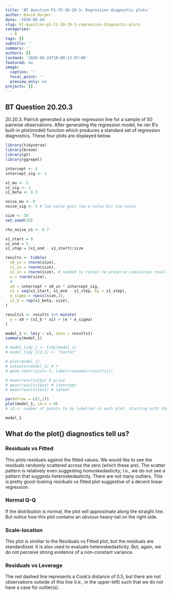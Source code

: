 ```yaml
---
title: 'BT Question P1-T2-20-20-3: Regression diagnostic plots'
author: David Harper
date: '2020-09-24'
slug: bt-question-p1-t2-20-20-3-regression-diagnostic-plots
categories:
  - R
tags: []
subtitle: ''
summary: ''
authors: []
lastmod: '2020-09-24T10:00:13-07:00'
featured: no
image:
  caption: ''
  focal_point: ''
  preview_only: no
projects: []
---
```


## BT Question 20.20.3 

20.20.3. Patrick generated a simple regression line for a sample of 50 pairwise observations. After generating the regression model, he ran R's built-in plot(model) function which produces a standard set of regression diagnostics. These four plots are displayed below.

```r
library(tidyverse)
library(broom)
library(gt)
library(ggrepel)

intercept <- 4
intercept_sig <- 1

x1_mu <- 5
x1_sig <- 1
x1_beta <- 0.3

noise_mu <- 0
noise_sig <- 5 # low value gets low p-value b/c low noise

size <- 50
set.seed(25)

rho_noise_x1 <- 0.7

x1_start = 0
x1_end = 5
x1_step = (x1_end - x1_start)/size

results <- tibble(
  x0_sn = rnorm(size),
  x1_sn = rnorm(size),
  x2_sn = rnorm(size), # needed to retain to preserve simulation results!
  e = rnorm(size),
  # 
  x0 = intercept + x0_sn * intercept_sig,
  x1 = seq(x1_start, x1_end - x1_step, by = x1_step),
  e_sigma = rpois(size,2), 
  x1_b = rep(x1_beta, size),
)

results1 <- results %>% mutate(
  y = x0 + (x1_b * x1) + (e * e_sigma)
)

model_1 <- lm(y ~ x1, data = results1)
summary(model_1)

# model_tidy_1 <- tidy(model_1)
# model_tidy_1[2,1] <- "Factor"

# plot(model_1)
# autoplot(model_1) # + 
# geom_text(vjust=-1, label=rownames(results1))

# mean(results1$y) # price
# mean(results1$x0) # intercept
# mean(results1$x1) # sqfeet

par(mfrow = c(2,2))
plot(model_1, id.n = 0) 
# id.n: number of points to be labelled in each plot, starting with the most extreme.

model_1

```


## What do the plot() diagnostics tell us?

### Residuals vs Fitted 

This plots residuals against the fitted values. We would like to see the residuals randomly scattered across the zero (which these are). The scatter pattern is relatively even suggesting homoskedasticity; i.e., we do not see a pattern that suggests heteroskedasticity. There are not many outliers. This is pretty good-looking residuals vs fitted plot suggestive of a decent linear regression. 

### Normal Q-Q 

If the distribution is normal, the plot will approximate along the straight line. But notice how this plot contains an obvious heavy-tail on the right side. 

### Scale-location

This plot is similiar to the Residuals vs Fitted plot, but the residuals are standardized. It is also used to evaluate heteroskedasticity. But, again, we do not perceive strong evidence of a non-constant variance. 

### Residuals vs Leverage

The red dashed line represents a Cook's distance of 0.5, but there are not observations outside of this line (i.e., in the upper-left) such that we do not have a case for outlier(s). 